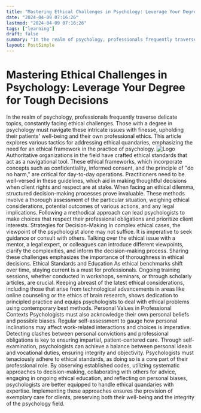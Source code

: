 ```yaml
---
title: "Mastering Ethical Challenges in Psychology: Leverage Your Degree for Tough Decisions"
date: "2024-04-09 07:16:26"
lastmod: "2024-04-09 07:16:26"
tags: ["learning"]
draft: false
summary: "In the realm of psychology, professionals frequently traverse delicate topics, constantly facing ethical challenges. Those with a degree in psychology must navigate these intricate issues with finesse, upholding their patients' well-being and their own professional ethics. This article explores various tactics for addressing ethical quandaries, emphasizing the need for an ethical framework in the practice of psychology."
layout: PostSimple
---
```

# Mastering Ethical Challenges in Psychology: Leverage Your Degree for Tough Decisions
In the realm of psychology, professionals frequently traverse delicate topics, constantly facing ethical challenges. Those with a degree in psychology must navigate these intricate issues with finesse, upholding their patients' well-being and their own professional ethics. This article explores various tactics for addressing ethical quandaries, emphasizing the need for an ethical framework in the practice of psychology.
<img alt="Logo" class="lazyImg" data-src="https://cdn.seniorsselection.com/src_image/0343e896898444b7e481a787dd056d08.webp" src="/statics/image/loading.webp"/>
Authoritative organizations in the field have crafted ethical standards that act as a navigational tool. These ethical frameworks, which incorporate concepts such as confidentiality, informed consent, and the principle of "do no harm," are critical for day-to-day operations. Practitioners need to be well-versed in these guidelines, which aid in making thoughtful decisions when client rights and respect are at stake.
When facing an ethical dilemma, structured decision-making processes prove invaluable. These methods involve a thorough assessment of the particular situation, weighing ethical considerations, potential outcomes of various actions, and any legal implications. Following a methodical approach can lead psychologists to make choices that respect their professional obligations and prioritize client interests.
Strategies for Decision-Making
In complex ethical cases, the viewpoint of the psychologist alone may not suffice. It is imperative to seek guidance or consult with others. Talking over the ethical issue with a mentor, a legal expert, or colleagues can introduce different viewpoints, clarify the complexities, and inform the decision-making process. Sharing these challenges emphasizes the importance of thoroughness in ethical decisions.
Ethical Standards and Education
As ethical benchmarks shift over time, staying current is a must for professionals. Ongoing training sessions, whether conducted in workshops, seminars, or through scholarly articles, are crucial. Keeping abreast of the latest ethical considerations, including those that arise from technological advancements in areas like online counseling or the ethics of brain research, shows dedication to principled practice and equips psychologists to deal with ethical problems using contemporary best methods.
Personal Values in Professional Contexts
Psychologists must also acknowledge their own personal beliefs and possible biases. Regular self-assessment to gauge how personal inclinations may affect work-related interactions and choices is imperative. Detecting clashes between personal convictions and professional obligations is key to ensuring impartial, patient-centered care. Through self-examination, psychologists can achieve a balance between personal ideals and vocational duties, ensuring integrity and objectivity.
Psychologists must tenaciously adhere to ethical standards, as doing so is a core part of their professional role. By observing established codes, utilizing systematic approaches to decision-making, collaborating with others for advice, engaging in ongoing ethical education, and reflecting on personal biases, psychologists are better equipped to handle ethical quandaries with expertise. Implementing these approaches ensures the provision of exemplary care for clients, preserving both their well-being and the integrity of the psychology field.
        